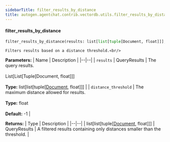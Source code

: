 ```yaml
---
sidebarTitle: filter_results_by_distance
title: autogen.agentchat.contrib.vectordb.utils.filter_results_by_distance
---
```


<code class="doc-symbol doc-symbol-heading doc-symbol-function"></code>
#### filter_results_by_distance

```python
filter_results_by_distance(results: list[list[tuple[Document, float]]], distance_threshold: float = -1) -> list[list[tuple[Document, float]]]
```

    Filters results based on a distance threshold.<br/>

<b>Parameters:</b>
| Name | Description |
|--|--|
| `results` | QueryResults | The query results.<br/><br/>List[List[Tuple[Document, float]]]<br/><br/>**Type:** list[list[tuple[[Document](/docs/api-reference/autogen/agentchat/contrib/vectordb/base/Document), float]]] |
| `distance_threshold` | The maximum distance allowed for results.<br/><br/>**Type:** float<br/><br/>**Default:** -1 |

<b>Returns:</b>
| Type | Description |
|--|--|
| list[list[tuple[[Document](/docs/api-reference/autogen/agentchat/contrib/vectordb/base/Document), float]]] | QueryResults \| A filtered results containing only distances smaller than the threshold. |

<br />
